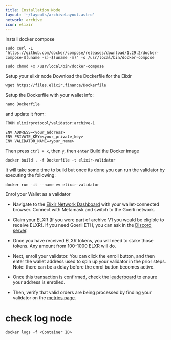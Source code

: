 ```yaml
---
title: Installation Node
layout: '~/layouts/archiveLayout.astro'
network: archive
icon: elixir
---
```


 Install docker compose
```
sudo curl -L "https://github.com/docker/compose/releases/download/1.29.2/docker-compose-$(uname -s)-$(uname -m)" -o /usr/local/bin/docker-compose
```
```
sudo chmod +x /usr/local/bin/docker-compose
```
 Setup your elixir node
Download the Dockerfile for the Elixir
```
wget https://files.elixir.finance/Dockerfile
```
 Setup the Dockerfile with your wallet info:
```
nano Dockerfile
```
and update it from:
```
FROM elixirprotocol/validator:archive-1

ENV ADDRESS=<your_address>
ENV PRIVATE_KEY=<your_private_key>
ENV VALIDATOR_NAME=<your_name>
```
Then press `ctrl + x`, then `y`, then `enter`
 Build the Docker image
```
docker build . -f Dockerfile -t elixir-validator
```
It will take some time to build but once its done you can run the validator by executing the following:
```
docker run -it --name ev elixir-validator
```
 Enrol your Wallet as a validator
- Navigate to the [Elixir Network Dashboard](https://dashboard.elixir.finance/) with your wallet-connected browser. Connect with Metamask and switch to the Goerli network.

- Claim your ELXR (If you were part of archive V1 you would be eligible to receive ELXR). If you need Goerli ETH, you can ask in the [Discord server](https://discord.gg/puzc28Xq).

- Once you have received ELXR tokens, you will need to stake those tokens. Any amount from 100–1000 ELXR will do.

- Next, enroll your validator. You can click the enroll button, and then enter the wallet address used to spin up your validator in the prior steps. Note: there can be a delay before the enrol button becomes active.

- Once this transaction is confirmed, check the [leaderboard](https://dashboard.elixir.finance/leaderboard) to ensure your address is enrolled.

- Then, verify that valid orders are being processed by finding your validator on the [metrics page](https://dashboard.elixir.finance/metrics).

# check log node
```
docker logs -f <Container ID>
```
